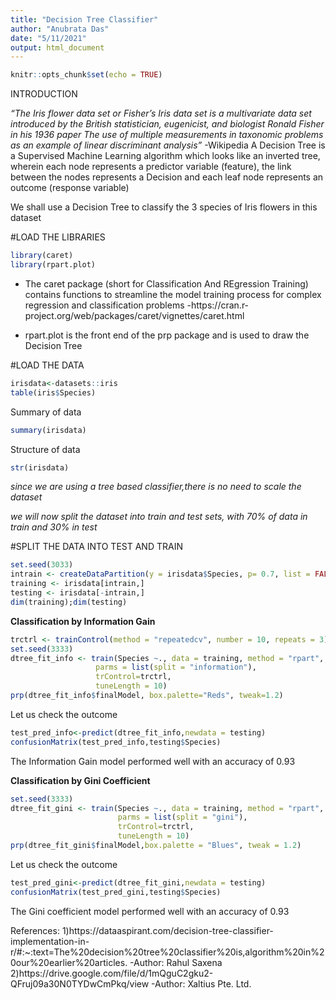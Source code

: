 ```yaml
---
title: "Decision Tree Classifier"
author: "Anubrata Das"
date: "5/11/2021"
output: html_document
---
```


```r
knitr::opts_chunk$set(echo = TRUE)
```
INTRODUCTION

*"The Iris flower data set or Fisher's Iris data set is a multivariate data set introduced by the British statistician, eugenicist, and biologist Ronald Fisher in his 1936 paper The use of multiple measurements in taxonomic problems as an example of linear discriminant analysis"*
                  -Wikipedia
A Decision Tree is a Supervised Machine Learning algorithm which looks like an inverted tree, wherein each node represents a predictor variable (feature), the link between the nodes represents a Decision and each leaf node represents an outcome (response variable)

We shall use a Decision Tree to classify the 3 species of Iris flowers in this dataset

#LOAD THE LIBRARIES
```r
library(caret)
library(rpart.plot)
```

* The caret package (short for Classification And REgression Training) contains functions to streamline the model training process for complex regression and classification problems
       -https://cran.r-project.org/web/packages/caret/vignettes/caret.html

* rpart.plot is the front end of the prp package and is used to draw the Decision Tree

#LOAD THE DATA
```r
irisdata<-datasets::iris
table(iris$Species)
```
Summary of data
```r
summary(irisdata)
```
Structure of data
```r
str(irisdata)
```
*since we are using a tree based classifier,there is no need to scale the dataset*

*we will now split the dataset into train and test sets, with 70% of data in train*
*and 30% in test*

#SPLIT THE DATA INTO TEST AND TRAIN
```r
set.seed(3033)
intrain <- createDataPartition(y = irisdata$Species, p= 0.7, list = FALSE)
training <- irisdata[intrain,]
testing <- irisdata[-intrain,]
dim(training);dim(testing)
```
**Classification by Information Gain**
```r
trctrl <- trainControl(method = "repeatedcv", number = 10, repeats = 3)
set.seed(3333)
dtree_fit_info <- train(Species ~., data = training, method = "rpart",
                   parms = list(split = "information"),
                   trControl=trctrl,
                   tuneLength = 10)
prp(dtree_fit_info$finalModel, box.palette="Reds", tweak=1.2)
```
Let us check the outcome
```r
test_pred_info<-predict(dtree_fit_info,newdata = testing)
confusionMatrix(test_pred_info,testing$Species)
```
The Information Gain model performed well with an accuracy of 0.93

**Classification by Gini Coefficient**
```r
set.seed(3333)
dtree_fit_gini <- train(Species ~., data = training, method = "rpart",
                        parms = list(split = "gini"),
                        trControl=trctrl,
                        tuneLength = 10)
prp(dtree_fit_gini$finalModel,box.palette = "Blues", tweak = 1.2)
```
Let us check the outcome
```r
test_pred_gini<-predict(dtree_fit_gini,newdata = testing)
confusionMatrix(test_pred_gini,testing$Species)
```
The Gini coefficient model performed well with an accuracy of 0.93

References:
1)https://dataaspirant.com/decision-tree-classifier-implementation-in-r/#:~:text=The%20decision%20tree%20classifier%20is,algorithm%20in%20our%20earlier%20articles.
                                                            -Author: Rahul Saxena
2)https://drive.google.com/file/d/1mQguC2gku2-QFruj09a30N0TYDwCmPkq/view
                                                            -Author: Xaltius Pte. Ltd.
